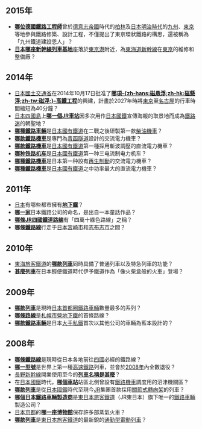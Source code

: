 ==2015年==
*'''[[赫爾曼·魯姆舍特爾_(鐵路工程師)|哪位德國鐵路工程師]]'''曾於[[德意志帝國|德意志帝國]]時代的[[柏林|柏林]]及[[日本|日本]][[明治時代|明治時代]]的[[九州_(日本)|九州]]、[[東京|東京]]等地參與鐵路修築、設計工程，不僅提出了東京環狀鐵路的構思，還被稱為「九州鐵道建設恩人」？
*'''[[大井車輛基地|日本哪座新幹線列車基地]]'''座落於[[東京港|東京港]]附近，為[[東海道新幹線|東海道新幹線]]在[[東京|東京]]的維修和整備廠？

==2014年==
*[[日本|日本]][[國土交通省|國土交通省]]在2014年10月17日批准了'''[[中央新幹線|哪項-{zh-hans:磁悬浮;zh-hk:磁懸浮;zh-tw:磁浮;}-高鐵工程]]'''的興建，計畫於2027年時將[[東京|東京]]至[[名古屋|名古屋]]的行車時間縮短為40分鐘？
*[[日本|日本]][[四國島|四國島]]上'''[[下灘站|哪一個JR車站]]'''因多次用作[[日本國鐵|日本國鐵]]宣傳海報的取景地而成為[[鐵路迷|鐵路迷]]的朝聖地？
*'''[[日本國鐵DD50型柴油機車|哪種鐵路車輛]]'''是[[日本國有鐵道|日本國有鐵道]]在二戰之後研製第一款[[柴油機車|柴油機車]]？
*'''[[日本國鐵ED79型電力機車|哪款鐵路機車]]'''是專門為[[青函隧道|青函隧道]]設計的交流電力機車？
*'''[[日本國鐵EF67型電力機車|哪款鐵路機車]]'''是[[日本國有鐵道|日本國有鐵道]]第一種採用斬波調壓的直流電力機車？
*'''[[日本国铁EF81型电力机车|哪种铁路机车]]'''是[[日本國有鐵道|日本國有鐵道]]第一种三电流制电力机车？
*'''[[日本國鐵ED78型電力機車|哪種鐵路機車]]'''是日本第一种設有[[再生制動|再生制動]]的交流電力機車？
*'''[[日本國鐵EF66型電力機車|哪種鐵路機車]]'''是[[日本國有鐵道|日本國有鐵道]]之中功率最大的直流電力機車？
==2011年==
*[[日本|日本]]有哪些都市擁有'''[[日本地下鐵|地下鐵]]'''？
*'''[[IGR岩手銀河鐵道|哪一家]]'''日本鐵路公司的命名，是出自一本童話作品？
*[[予土線|'''哪條JR四國鐵道路線''']]有「四萬十綠色路線」之稱？
*'''[[日南線|哪條鐵路線]]'''行走于[[日本|日本]][[宮崎市|宮崎市]]和[[志布志市|志布志市]]之間？
==2010年==
*[[東海旅客鐵道|東海旅客鐵道]]的'''[[JR東海373系電聯車|哪款列車]]'''同時具備了普通列車以及特急列車的功能？
*'''[[少爺列車|甚麼列車]]'''在日本輕便鐵道時代伊予鐵道作為「像火柴盒般的火車」登場？

==2009年==
*'''[[JR東日本E231系電力動車組|哪款列車‎‎]]'''是現時[[日本首都圈|日本首都圈]][[鐵路車輛|鐵路車輛]]數量最多的系列？
*'''[[札幌市營地下鐵南北線|哪條路線]]'''是[[札幌市營地下鐵|札幌市營地下鐵]]的首條路線？
*'''[[相鐵10000系電力動車組|哪款鐵路車輛]]'''是日本[[大手私鐵|大手私鐵]]首次以其他公司的車輛為藍本設計的？

==2008年==
*'''[[瀨戶大橋線|哪條鐵路線]]'''是現時從日本各地前往[[四國|四國]]必經的鐵路線？
*'''[[新幹線0系電聯車|哪一型號]]'''是世界上第一種[[高速鐵路|高速鐵路]]列車，並會於[[2008年|2008年]]內全數退役？
*[[長野新幹線|長野新幹線]]開業使用至今的'''[[淺間號列車|列車名稱是甚麼]]'''？ 
*在[[日本國鐵|日本國鐵]]時代，'''[[沼津車站|哪個車站]]'''站區北側曾設有[[鐵路機車|鐵路機車]]調度用的沼津機關區？
*'''[[JR東日本E331系電力動車組|哪款列車]]'''是從[[日本國鐵|日本國鐵]]時代至現今[[JR|JR]]集團首款採用[[關節式轉向架|關節式轉向架]]的列車？
*'''[[新津車輛製作所|哪個日本鐵路車輛製造商]]'''是[[東日本旅客鐵道|東日本旅客鐵道]]（JR東日本）旗下唯一的[[鐵路車輛|鐵路車輛]]製造公司？
*[[日本|日本]][[京都|京都]]的'''[[梅小路蒸氣火車博物館|哪一座博物館]]'''保存許多部蒸氣火車？
*'''[[JR東日本E233系電力動車組|哪款列車]]'''是[[東日本旅客鐵道|東日本旅客鐵道]]的最新銳的[[通勤型電動列車|通勤型電動列車]]？